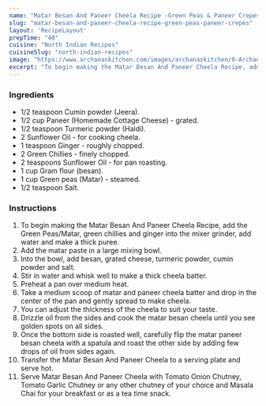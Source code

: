 ---
name: "Matar Besan And Paneer Cheela Recipe -Green Peas & Paneer Crepes"
slug: "matar-besan-and-paneer-cheela-recipe-green-peas-paneer-crepes"
layout: 'RecipeLayout'
prepTime: "40"
cuisine: "North Indian Recipes"
cuisineSlug: "north-indian-recipes"
image: "https://www.archanaskitchen.com/images/archanaskitchen/0-Archanas-Kitchen-Recipes/2018/Matar_Paneer_Cheela_Recipe_Green_Peas_Paneer_Crepes-1.jpg"
excerpt: "To begin making the Matar Besan And Paneer Cheela Recipe, add the Green PeasMatar, green chillies and ginger into the mixer grinder, add water and make a thick puree"
---

### Ingredients

- 1/2 teaspoon Cumin powder (Jeera).
- 1/2 cup Paneer (Homemade Cottage Cheese) - grated.
- 1/2 teaspoon Turmeric powder (Haldi).
- 2 Sunflower Oil - for cooking cheela.
- 1 teaspoon Ginger - roughly chopped.
- 2 Green Chillies - finely chopped.
- 2 teaspoons Sunflower Oil - for pan roasting.
- 1 cup Gram flour (besan).
- 1 cup Green peas (Matar) - steamed.
- 1/2 teaspoon Salt.

### Instructions

1. To begin making the Matar Besan And Paneer Cheela Recipe, add the Green Peas/Matar, green chillies and ginger into the mixer grinder, add water and make a thick puree.
1. Add the matar paste in a large mixing bowl.
1. Into the bowl, add besan, grated cheese, turmeric powder, cumin powder and salt.
1. Stir in water and whisk well to make a thick cheela batter.
1. Preheat a pan over medium heat.
1. Take a medium scoop of matar and paneer cheela batter and drop in the center of the pan and gently spread to make cheela.
1. You can adjust the thickness of the cheela to suit your taste.
1. Drizzle oil from the sides and cook the matar besan cheela until you see golden spots on all sides.
1. Once the bottom side is roasted well, carefully flip the matar paneer besan cheela with a spatula and roast the other side by adding few drops of oil from sides again.
1. Transfer the Matar Besan And Paneer Cheela to a serving plate and serve hot.
1. Serve Matar Besan And Paneer Cheela with Tomato Onion Chutney, Tomato Garlic Chutney or any other chutney of your choice and Masala Chai for your breakfast or as a tea time snack.
